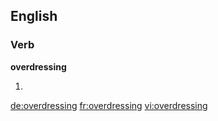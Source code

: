 ==English==

===Verb===
'''overdressing'''

# {{present participle of|overdress}}

[[de:overdressing]]
[[fr:overdressing]]
[[vi:overdressing]]